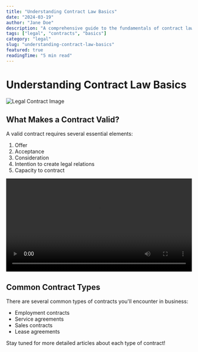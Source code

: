 ```yaml
---
title: "Understanding Contract Law Basics"
date: "2024-03-19"
author: "Jane Doe"
description: "A comprehensive guide to the fundamentals of contract law for beginners"
tags: ["legal", "contracts", "basics"]
category: "legal"
slug: "understanding-contract-law-basics"
featured: true
readingTime: "5 min read"
---
```


# Understanding Contract Law Basics

![Legal Contract Image](https://images.unsplash.com/photo-1486312338219-ce68d2c6f44d)

## What Makes a Contract Valid?

A valid contract requires several essential elements:

1. Offer
2. Acceptance
3. Consideration
4. Intention to create legal relations
5. Capacity to contract

<video width="100%" controls>
  <source src="/videos/contract-basics.mp4" type="video/mp4" />
  Your browser does not support the video tag.
</video>

## Common Contract Types

There are several common types of contracts you'll encounter in business:

- Employment contracts
- Service agreements
- Sales contracts
- Lease agreements

Stay tuned for more detailed articles about each type of contract!